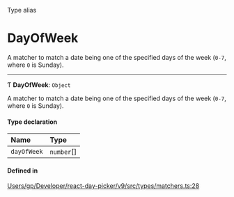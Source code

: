 <SectionTitle>Type alias</SectionTitle>

# DayOfWeek

<Description>

A matcher to match a date being one of the specified days of the week (`0-7`, where `0` is Sunday).

</Description>

---

Ƭ **DayOfWeek**: `Object`

A matcher to match a date being one of the specified days of the week (`0-7`, where `0` is Sunday).

#### Type declaration

| Name | Type |
| :------ | :------ |
| `dayOfWeek` | `number`[] |

#### Defined in

[Users/gp/Developer/react-day-picker/v9/src/types/matchers.ts:28](https://github.com/gpbl/react-day-picker/blob/4d332a01b/src/types/matchers.ts#L28)

